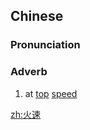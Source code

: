 ==Chinese==
{{zh-forms}}

===Pronunciation===
{{zh-pron
|m=huǒsù
|c=fo2 cuk1
|mn=hóe-sok/hé-sok
|cat=adv
}}

===Adverb===
{{zh-adv}}

# at [[top]] [[speed]]

[[zh:火速]]